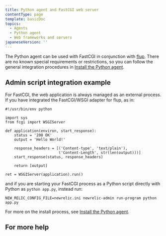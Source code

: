 ```yaml
---
title: Python agent and FastCGI web server
contentType: page
template: basicDoc
topics:
  - Agents
  - Python agent
  - Web frameworks and servers
japaneseVersion: ''
---
```


The Python agent can be used with FastCGI in conjunction with [flup](https://pypi.python.org/pypi/flup). There are no known special requirements or restrictions, so you can follow the general integration procedures in [Install the Python agent](/docs/agents/python-agent/installation-configuration/python-agent-installation).

## Admin script integration example

For FastCGI, the web application is always managed as an external process. If you have integrated the FastCGI/WSGI adapter for flup, as in:

```
#!/usr/bin/env python

import sys
from fcgi import WSGIServer

def application(environ, start_response):
    status = '200 OK'
    output = 'Hello World!'

    response_headers = [('Content-type', 'text/plain'),
                        ('Content-Length', str(len(output)))]
    start_response(status, response_headers)

    return [output]

ret = WSGIServer(application).run()
```

and if you are starting your FastCGI process as a Python script directly with Python as `python app.py`, instead run:

```
NEW_RELIC_CONFIG_FILE=newrelic.ini newrelic-admin run-program python app.py
```

For more on the install process, see [Install the Python agent](/docs/agents/python-agent/installation-configuration/python-agent-installation).

## For more help
